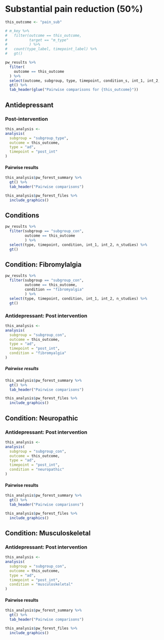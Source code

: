 # Substantial pain reduction (50%)

```r
this_outcome <- "pain_sub"

```



```r
# m_key %>%
#   filter(outcome == this_outcome,
#          target == "m_type"
#          ) %>% 
#   count(type_label, timepoint_label) %>% 
#   gt()

```

```r
pw_results %>% 
  filter(
    outcome == this_outcome
  ) %>% 
  select(outcome, subgroup, type, timepoint, condition_s, int_1, int_2, n_studies) %>% 
  gt() %>% 
  tab_header(glue("Pairwise comparisons for {this_outcome}"))


```


## Antidepressant

### Post-intervention

```r
this_analysis <- 
analysis(
  subgroup = "subgroup_type",
  outcome = this_outcome,
  type = "ad",
  timepoint = "post_int"
) 


```

#### Pairwise results

```r
this_analysis$pw_forest_summary %>%
  gt() %>% 
  tab_header("Pairwise comparisons")

```

```r
this_analysis$pw_forest_files %>% 
  include_graphics()
```

## Conditions

```r
pw_results %>% 
  filter(subgroup == "subgroup_con",
         outcome == this_outcome
         ) %>% 
  select(type, timepoint, condition, int_1, int_2, n_studies) %>% 
  gt()

```


## Condition: Fibromylalgia

```r
pw_results %>% 
  filter(subgroup == "subgroup_con",
         outcome == this_outcome,
         condition == "fibromyalgia"
         ) %>% 
  select(type, timepoint, condition, int_1, int_2, n_studies) %>% 
  gt()

```

### Antidepressant: Post intervention


```r
this_analysis <- 
analysis(
  subgroup = "subgroup_con",
  outcome = this_outcome,
  type = "ad",
  timepoint = "post_int",
  condition = "fibromyalgia"
) 


```

##### Pairwise results

```r
this_analysis$pw_forest_summary %>%
  gt() %>% 
  tab_header("Pairwise comparisons")

```

```r
this_analysis$pw_forest_files %>% 
  include_graphics()
```

## Condition: Neuropathic

### Antidepressant: Post intervention



```r
this_analysis <- 
analysis(
  subgroup = "subgroup_con",
  outcome = this_outcome,
  type = "ad",
  timepoint = "post_int",
  condition = "neuropathic"
) 


```

#### Pairwise results

```r
this_analysis$pw_forest_summary %>%
  gt() %>% 
  tab_header("Pairwise comparisons")

```

```r
this_analysis$pw_forest_files %>% 
  include_graphics()
```

## Condition: Musculoskeletal

### Antidepressant: Post intervention



```r
this_analysis <- 
analysis(
  subgroup = "subgroup_con",
  outcome = this_outcome,
  type = "ad",
  timepoint = "post_int",
  condition = "musculoskeletal"
) 


```

#### Pairwise results

```r
this_analysis$pw_forest_summary %>%
  gt() %>% 
  tab_header("Pairwise comparisons")

```

```r
this_analysis$pw_forest_files %>% 
  include_graphics()
```

